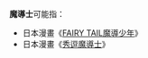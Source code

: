 '''魔導士'''可能指：
*日本漫畫《[[FAIRY_TAIL魔導少年|FAIRY TAIL魔導少年]]》
*日本漫畫《[[秀逗魔導士|秀逗魔導士]]》

{{disambig|cat=三字作品消歧義}}